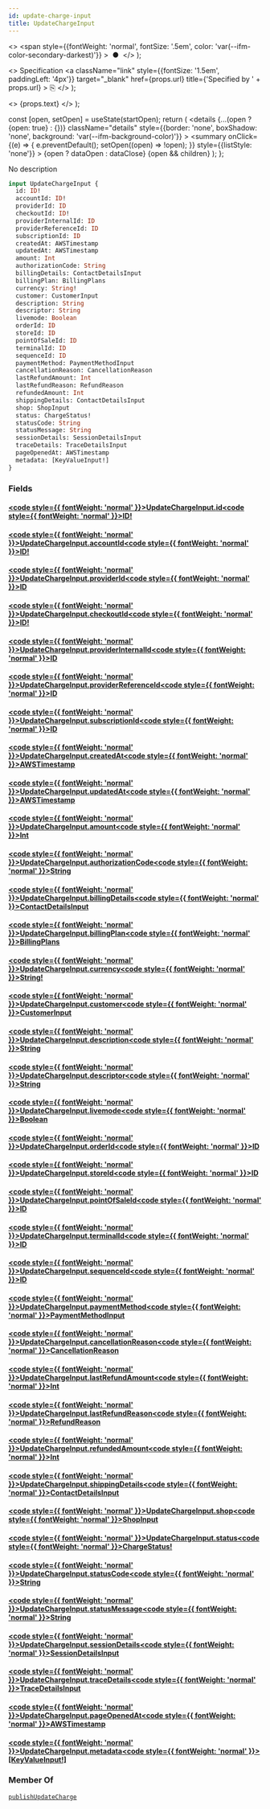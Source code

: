 ```yaml
---
id: update-charge-input
title: UpdateChargeInput
---
```


  <>
    <span
      style={{fontWeight: 'normal', fontSize: '.5em', color: 'var(--ifm-color-secondary-darkest)'}}
    >
      &nbsp;●&nbsp;
    </span>
  </>
);

  <>
    Specification
    <a
      className="link"
      style={{fontSize: '1.5em', paddingLeft: '4px'}}
      target="_blank"
      href={props.url}
      title={'Specified by ' + props.url}
    >
      ⎘
    </a>
  </>
);

  <>
    <span className={props.class}>{props.text}</span>
  </>
);


  const [open, setOpen] = useState(startOpen);
  return (
    <details
      {...(open ? {open: true} : {})}
      className="details"
      style={{border: 'none', boxShadow: 'none', background: 'var(--ifm-background-color)'}}
    >
      <summary
        onClick={(e) => {
          e.preventDefault();
          setOpen((open) => !open);
        }}
        style={{listStyle: 'none'}}
      >
        {open ? dataOpen : dataClose}
      </summary>
      {open && children}
    </details>
  );
};

No description

```graphql
input UpdateChargeInput {
  id: ID!
  accountId: ID!
  providerId: ID
  checkoutId: ID!
  providerInternalId: ID
  providerReferenceId: ID
  subscriptionId: ID
  createdAt: AWSTimestamp
  updatedAt: AWSTimestamp
  amount: Int
  authorizationCode: String
  billingDetails: ContactDetailsInput
  billingPlan: BillingPlans
  currency: String!
  customer: CustomerInput
  description: String
  descriptor: String
  livemode: Boolean
  orderId: ID
  storeId: ID
  pointOfSaleId: ID
  terminalId: ID
  sequenceId: ID
  paymentMethod: PaymentMethodInput
  cancellationReason: CancellationReason
  lastRefundAmount: Int
  lastRefundReason: RefundReason
  refundedAmount: Int
  shippingDetails: ContactDetailsInput
  shop: ShopInput
  status: ChargeStatus!
  statusCode: String
  statusMessage: String
  sessionDetails: SessionDetailsInput
  traceDetails: TraceDetailsInput
  pageOpenedAt: AWSTimestamp
  metadata: [KeyValueInput!]
}
```

### Fields

#### [<code style={{ fontWeight: 'normal' }}>UpdateChargeInput.<b>id</b></code>](#)<Bullet />[<code style={{ fontWeight: 'normal' }}><b>ID!</b></code>](/docs/apis/graphql/types/scalars/id.mdx) <Badge class="badge badge--secondary badge--non_null" text="non-null"/> <Badge class="badge badge--secondary " text="scalar"/>

#### [<code style={{ fontWeight: 'normal' }}>UpdateChargeInput.<b>accountId</b></code>](#)<Bullet />[<code style={{ fontWeight: 'normal' }}><b>ID!</b></code>](/docs/apis/graphql/types/scalars/id.mdx) <Badge class="badge badge--secondary badge--non_null" text="non-null"/> <Badge class="badge badge--secondary " text="scalar"/>

#### [<code style={{ fontWeight: 'normal' }}>UpdateChargeInput.<b>providerId</b></code>](#)<Bullet />[<code style={{ fontWeight: 'normal' }}><b>ID</b></code>](/docs/apis/graphql/types/scalars/id.mdx) <Badge class="badge badge--secondary " text="scalar"/>

#### [<code style={{ fontWeight: 'normal' }}>UpdateChargeInput.<b>checkoutId</b></code>](#)<Bullet />[<code style={{ fontWeight: 'normal' }}><b>ID!</b></code>](/docs/apis/graphql/types/scalars/id.mdx) <Badge class="badge badge--secondary badge--non_null" text="non-null"/> <Badge class="badge badge--secondary " text="scalar"/>

#### [<code style={{ fontWeight: 'normal' }}>UpdateChargeInput.<b>providerInternalId</b></code>](#)<Bullet />[<code style={{ fontWeight: 'normal' }}><b>ID</b></code>](/docs/apis/graphql/types/scalars/id.mdx) <Badge class="badge badge--secondary " text="scalar"/>

#### [<code style={{ fontWeight: 'normal' }}>UpdateChargeInput.<b>providerReferenceId</b></code>](#)<Bullet />[<code style={{ fontWeight: 'normal' }}><b>ID</b></code>](/docs/apis/graphql/types/scalars/id.mdx) <Badge class="badge badge--secondary " text="scalar"/>

#### [<code style={{ fontWeight: 'normal' }}>UpdateChargeInput.<b>subscriptionId</b></code>](#)<Bullet />[<code style={{ fontWeight: 'normal' }}><b>ID</b></code>](/docs/apis/graphql/types/scalars/id.mdx) <Badge class="badge badge--secondary " text="scalar"/>

#### [<code style={{ fontWeight: 'normal' }}>UpdateChargeInput.<b>createdAt</b></code>](#)<Bullet />[<code style={{ fontWeight: 'normal' }}><b>AWSTimestamp</b></code>](/docs/apis/graphql/types/scalars/awstimestamp.mdx) <Badge class="badge badge--secondary " text="scalar"/>

#### [<code style={{ fontWeight: 'normal' }}>UpdateChargeInput.<b>updatedAt</b></code>](#)<Bullet />[<code style={{ fontWeight: 'normal' }}><b>AWSTimestamp</b></code>](/docs/apis/graphql/types/scalars/awstimestamp.mdx) <Badge class="badge badge--secondary " text="scalar"/>

#### [<code style={{ fontWeight: 'normal' }}>UpdateChargeInput.<b>amount</b></code>](#)<Bullet />[<code style={{ fontWeight: 'normal' }}><b>Int</b></code>](/docs/apis/graphql/types/scalars/int.mdx) <Badge class="badge badge--secondary " text="scalar"/>

#### [<code style={{ fontWeight: 'normal' }}>UpdateChargeInput.<b>authorizationCode</b></code>](#)<Bullet />[<code style={{ fontWeight: 'normal' }}><b>String</b></code>](/docs/apis/graphql/types/scalars/string.mdx) <Badge class="badge badge--secondary " text="scalar"/>

#### [<code style={{ fontWeight: 'normal' }}>UpdateChargeInput.<b>billingDetails</b></code>](#)<Bullet />[<code style={{ fontWeight: 'normal' }}><b>ContactDetailsInput</b></code>](/docs/apis/graphql/types/inputs/contact-details-input.mdx) <Badge class="badge badge--secondary " text="input"/>

#### [<code style={{ fontWeight: 'normal' }}>UpdateChargeInput.<b>billingPlan</b></code>](#)<Bullet />[<code style={{ fontWeight: 'normal' }}><b>BillingPlans</b></code>](/docs/apis/graphql/types/enums/billing-plans.mdx) <Badge class="badge badge--secondary " text="enum"/>

#### [<code style={{ fontWeight: 'normal' }}>UpdateChargeInput.<b>currency</b></code>](#)<Bullet />[<code style={{ fontWeight: 'normal' }}><b>String!</b></code>](/docs/apis/graphql/types/scalars/string.mdx) <Badge class="badge badge--secondary badge--non_null" text="non-null"/> <Badge class="badge badge--secondary " text="scalar"/>

#### [<code style={{ fontWeight: 'normal' }}>UpdateChargeInput.<b>customer</b></code>](#)<Bullet />[<code style={{ fontWeight: 'normal' }}><b>CustomerInput</b></code>](/docs/apis/graphql/types/inputs/customer-input.mdx) <Badge class="badge badge--secondary " text="input"/>

#### [<code style={{ fontWeight: 'normal' }}>UpdateChargeInput.<b>description</b></code>](#)<Bullet />[<code style={{ fontWeight: 'normal' }}><b>String</b></code>](/docs/apis/graphql/types/scalars/string.mdx) <Badge class="badge badge--secondary " text="scalar"/>

#### [<code style={{ fontWeight: 'normal' }}>UpdateChargeInput.<b>descriptor</b></code>](#)<Bullet />[<code style={{ fontWeight: 'normal' }}><b>String</b></code>](/docs/apis/graphql/types/scalars/string.mdx) <Badge class="badge badge--secondary " text="scalar"/>

#### [<code style={{ fontWeight: 'normal' }}>UpdateChargeInput.<b>livemode</b></code>](#)<Bullet />[<code style={{ fontWeight: 'normal' }}><b>Boolean</b></code>](/docs/apis/graphql/types/scalars/boolean.mdx) <Badge class="badge badge--secondary " text="scalar"/>

#### [<code style={{ fontWeight: 'normal' }}>UpdateChargeInput.<b>orderId</b></code>](#)<Bullet />[<code style={{ fontWeight: 'normal' }}><b>ID</b></code>](/docs/apis/graphql/types/scalars/id.mdx) <Badge class="badge badge--secondary " text="scalar"/>

#### [<code style={{ fontWeight: 'normal' }}>UpdateChargeInput.<b>storeId</b></code>](#)<Bullet />[<code style={{ fontWeight: 'normal' }}><b>ID</b></code>](/docs/apis/graphql/types/scalars/id.mdx) <Badge class="badge badge--secondary " text="scalar"/>

#### [<code style={{ fontWeight: 'normal' }}>UpdateChargeInput.<b>pointOfSaleId</b></code>](#)<Bullet />[<code style={{ fontWeight: 'normal' }}><b>ID</b></code>](/docs/apis/graphql/types/scalars/id.mdx) <Badge class="badge badge--secondary " text="scalar"/>

#### [<code style={{ fontWeight: 'normal' }}>UpdateChargeInput.<b>terminalId</b></code>](#)<Bullet />[<code style={{ fontWeight: 'normal' }}><b>ID</b></code>](/docs/apis/graphql/types/scalars/id.mdx) <Badge class="badge badge--secondary " text="scalar"/>

#### [<code style={{ fontWeight: 'normal' }}>UpdateChargeInput.<b>sequenceId</b></code>](#)<Bullet />[<code style={{ fontWeight: 'normal' }}><b>ID</b></code>](/docs/apis/graphql/types/scalars/id.mdx) <Badge class="badge badge--secondary " text="scalar"/>

#### [<code style={{ fontWeight: 'normal' }}>UpdateChargeInput.<b>paymentMethod</b></code>](#)<Bullet />[<code style={{ fontWeight: 'normal' }}><b>PaymentMethodInput</b></code>](/docs/apis/graphql/types/inputs/payment-method-input.mdx) <Badge class="badge badge--secondary " text="input"/>

#### [<code style={{ fontWeight: 'normal' }}>UpdateChargeInput.<b>cancellationReason</b></code>](#)<Bullet />[<code style={{ fontWeight: 'normal' }}><b>CancellationReason</b></code>](/docs/apis/graphql/types/enums/cancellation-reason.mdx) <Badge class="badge badge--secondary " text="enum"/>

#### [<code style={{ fontWeight: 'normal' }}>UpdateChargeInput.<b>lastRefundAmount</b></code>](#)<Bullet />[<code style={{ fontWeight: 'normal' }}><b>Int</b></code>](/docs/apis/graphql/types/scalars/int.mdx) <Badge class="badge badge--secondary " text="scalar"/>

#### [<code style={{ fontWeight: 'normal' }}>UpdateChargeInput.<b>lastRefundReason</b></code>](#)<Bullet />[<code style={{ fontWeight: 'normal' }}><b>RefundReason</b></code>](/docs/apis/graphql/types/enums/refund-reason.mdx) <Badge class="badge badge--secondary " text="enum"/>

#### [<code style={{ fontWeight: 'normal' }}>UpdateChargeInput.<b>refundedAmount</b></code>](#)<Bullet />[<code style={{ fontWeight: 'normal' }}><b>Int</b></code>](/docs/apis/graphql/types/scalars/int.mdx) <Badge class="badge badge--secondary " text="scalar"/>

#### [<code style={{ fontWeight: 'normal' }}>UpdateChargeInput.<b>shippingDetails</b></code>](#)<Bullet />[<code style={{ fontWeight: 'normal' }}><b>ContactDetailsInput</b></code>](/docs/apis/graphql/types/inputs/contact-details-input.mdx) <Badge class="badge badge--secondary " text="input"/>

#### [<code style={{ fontWeight: 'normal' }}>UpdateChargeInput.<b>shop</b></code>](#)<Bullet />[<code style={{ fontWeight: 'normal' }}><b>ShopInput</b></code>](/docs/apis/graphql/types/inputs/shop-input.mdx) <Badge class="badge badge--secondary " text="input"/>

#### [<code style={{ fontWeight: 'normal' }}>UpdateChargeInput.<b>status</b></code>](#)<Bullet />[<code style={{ fontWeight: 'normal' }}><b>ChargeStatus!</b></code>](/docs/apis/graphql/types/enums/charge-status.mdx) <Badge class="badge badge--secondary badge--non_null" text="non-null"/> <Badge class="badge badge--secondary " text="enum"/>

#### [<code style={{ fontWeight: 'normal' }}>UpdateChargeInput.<b>statusCode</b></code>](#)<Bullet />[<code style={{ fontWeight: 'normal' }}><b>String</b></code>](/docs/apis/graphql/types/scalars/string.mdx) <Badge class="badge badge--secondary " text="scalar"/>

#### [<code style={{ fontWeight: 'normal' }}>UpdateChargeInput.<b>statusMessage</b></code>](#)<Bullet />[<code style={{ fontWeight: 'normal' }}><b>String</b></code>](/docs/apis/graphql/types/scalars/string.mdx) <Badge class="badge badge--secondary " text="scalar"/>

#### [<code style={{ fontWeight: 'normal' }}>UpdateChargeInput.<b>sessionDetails</b></code>](#)<Bullet />[<code style={{ fontWeight: 'normal' }}><b>SessionDetailsInput</b></code>](/docs/apis/graphql/types/inputs/session-details-input.mdx) <Badge class="badge badge--secondary " text="input"/>

#### [<code style={{ fontWeight: 'normal' }}>UpdateChargeInput.<b>traceDetails</b></code>](#)<Bullet />[<code style={{ fontWeight: 'normal' }}><b>TraceDetailsInput</b></code>](/docs/apis/graphql/types/inputs/trace-details-input.mdx) <Badge class="badge badge--secondary " text="input"/>

#### [<code style={{ fontWeight: 'normal' }}>UpdateChargeInput.<b>pageOpenedAt</b></code>](#)<Bullet />[<code style={{ fontWeight: 'normal' }}><b>AWSTimestamp</b></code>](/docs/apis/graphql/types/scalars/awstimestamp.mdx) <Badge class="badge badge--secondary " text="scalar"/>

#### [<code style={{ fontWeight: 'normal' }}>UpdateChargeInput.<b>metadata</b></code>](#)<Bullet />[<code style={{ fontWeight: 'normal' }}><b>[KeyValueInput!]</b></code>](/docs/apis/graphql/types/inputs/key-value-input.mdx) <Badge class="badge badge--secondary " text="list"/> <Badge class="badge badge--secondary " text="input"/>

### Member Of

[`publishUpdateCharge`](/docs/apis/graphql/operations/mutations/publish-update-charge.mdx) <Badge class="badge badge--secondary badge--relation" text="mutation"/>
